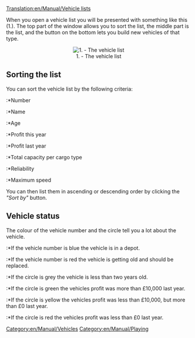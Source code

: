 [[Translation:en/Manual/Vehicle lists]]
[[Category:en/Manual/Vehicles]]
[[Category:en/Manual/Playing]]

When you open a vehicle list you will be presented with something like this (1.). The top part of the window allows you to sort the list, the middle part is the list, and the button on the bottom lets you build new vehicles of that type.

<center>[[File:en/Manual/Vehicle list.png|center|frame|1. - The vehicle list]]</center>

==Sorting the list==

You can sort the vehicle list by the following criteria:
:*Number
:*Name
:*Age
:*Profit this year
:*Profit last year
:*Total capacity per cargo type
:*Reliability
:*Maximum speed

You can then list them in ascending or descending order by clicking the ''"Sort by"'' button.

==Vehicle status==

The colour of the vehicle number and the circle tell you a lot about the vehicle.
:*If the vehicle number is blue the vehicle is in a depot.
:*If the vehicle number is red the vehicle is getting old and should be replaced.

:*If the circle is grey the vehicle is less than two years old.
:*If the circle is green the vehicles profit was more than £10,000 last year.
:*If the circle is yellow the vehicles profit was less than £10,000, but more than £0 last year.
:*If the circle is red the vehicles profit was less than £0 last year.